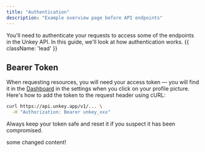 ```yaml
---
title: "Authentication"
description: "Example overview page before API endpoints"
---
```


You'll need to authenticate your requests to access some of the endpoints in the Unkey API. In this guide, we'll look at how authentication works. {{ className: 'lead' }}

## Bearer Token

When requesting resources, you will need your access token — you will find it in the [Dashboard](#) in the settings when you click on your profile picture. Here's how to add the token to the request header using cURL:

```bash
curl https://api.unkey.app/v1/... \
  -H "Authorization: Bearer unkey_xxx"
```

Always keep your token safe and reset it if you suspect it has been compromised.

some changed content!